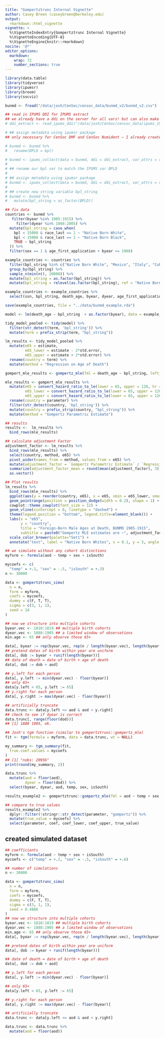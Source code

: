 ```yaml
---
title: "Gompertztrunc Internal Vignette"
author: Casey Breen (caseybreen@berkeley.edu)
output: 
  rmarkdown::html_vignette
vignette: >
  %\VignetteIndexEntry{Gompertztrunc Internal Vignette}
  %\VignetteEncoding{UTF-8}
  %\VignetteEngine{knitr::rmarkdown}
nocite: '@*'
editor_options: 
  markdown: 
    wrap: 72
    number_sections: true
---
```


```r
library(data.table)
library(tidyverse)
library(ipumsr)
library(broom)
library(socviz)
```


```r
bunmd <- fread("/data/josh/CenSoc/censoc_data/bunmd_v2/bunmd_v2.csv")

## read in IPUMS DDI for IPUMS extract
## we already have a ddi on the server for all vars! but can also make a new extract from IPUMS with BPLD var  
# ddi_extract <- read_ipums_ddi("/data/josh/CenSoc/censoc_data/ipums_1940_extract/fullcount.ddi.xml")

# ## assign metadata using ipumsr package
## only necessary for CenSoc DMF and CenSoc Numident — I already created BUNMD variables 

# bunmd <- bunmd %>% 
#   rename(BPLD = bpl)

# bunmd <- ipums_collect(data = bunmd, ddi = ddi_extract, var_attrs = c("val_labels", "var_label", "var_desc"))
# 
# ## rename our bpl var to match the IPUMS var BPLD
# 
# ## assign metadata using ipumsr package
# bunmd <- ipums_collect(data = bunmd, ddi = ddi_extract, var_attrs = c("val_labels", "var_label", "var_desc"))
# 
# ## create new string variable bpl_string 
# bunmd <- bunmd %>% 
#   mutate(bpl_string = as_factor(BPLD))
```


```r
## fix data 
countries <- bunmd %>% 
   filter(byear %in% 1905:1915) %>% 
     filter(dyear %in% 1988:2005) %>% 
  mutate(bpl_string = case_when(
    bpl < 15000 & race_last == 1 ~ "Native Born White",
    bpl < 15000 & race_last == 2 ~ "Native Born Black",
    TRUE ~ bpl_string 
  )) %>% 
  filter(sex == 1 & age_first_application + byear <= 1988) 

example_countries <- countries %>% 
  filter(bpl_string %in% c("Native Born White", "Mexico", "Italy", "Cuba", "Poland", "England")) %>% 
  group_by(bpl_string) %>%
  sample_n(min(n(), 20000)) %>% 
  mutate(bpl_string = as.factor(bpl_string)) %>% 
  mutate(bpl_string = relevel(as.factor(bpl_string), ref = "Native Born White")) ## set reference group

example_countries <- example_countries %>% 
  select(ssn, bpl_string, death_age, byear, dyear, age_first_application)

save(example_countries, file = "../data/bunmd_example.rda")
```

```r
model <- lm(death_age ~ bpl_string  + as.factor(byear), data = example_countries)

tidy_model_pooled <- tidy(model) %>% 
  filter(str_detect(term, 'bpl_string')) %>% 
  mutate(term = prefix_strip(term, "bpl_string"))

lm_results <- tidy_model_pooled %>% 
  mutate(e65 = estimate,
         e65_lower = estimate - 2*std.error, 
         e65_upper = estimate + 2*std.error) %>% 
  rename(country = term) %>% 
  mutate(method = "Regression on Age of Death")
```

```r
gompert_mle_results <- gompertz_mle(fml = death_age ~ bpl_string, left_trunc = 1988, right_trunc = 2005, data = example_countries)

mle_results <- gompert_mle_results %>% 
  mutate(e65 = convert_hazard_ratio_to_le(lower = 65, upper = 120, hr = hr, M = 81.9789980	, beta = 0.0978005),
         e65_lower = convert_hazard_ratio_to_le(lower = 65, upper = 120, hr = hr_lower, M = 81.9789980		, beta = 0.0978005),
         e65_upper = convert_hazard_ratio_to_le(lower = 65, upper = 120, hr = hr_upper, M = 81.9789980		, beta = 0.0978005)) %>% 
  rename(country = parameter) %>% 
  filter(str_detect(country, 'bpl_string')) %>% 
  mutate(country = prefix_strip(country, "bpl_string")) %>% 
  mutate(method = "Gompertz Parametric Estimate")
```


```r
## results
results <-  lm_results %>%
  bind_rows(mle_results)

## calculate adjustment Factor
adjustment_factor <- lm_results %>%
  bind_rows(mle_results) %>% 
  select(country, method, e65) %>% 
  pivot_wider(names_from = method, values_from = e65) %>% 
  mutate(adjustment_factor = `Gompertz Parametric Estimate` / `Regression on Age of Death` ) %>% 
  summarize(adjustment_factor_mean = round(mean(adjustment_factor), 3)) %>% 
  as.vector()

## Plot results
lm_results %>% 
  bind_rows(mle_results) %>% 
  ggplot(aes(y = reorder(country, e65), x = e65, xmin = e65_lower, xmax = e65_upper, color = method)) + 
  geom_pointrange(position = position_dodge(width = 0.2), shape = 1) + 
  cowplot::theme_cowplot(font_size = 12) + 
  geom_vline(xintercept = 0, linetype = "dashed") +
  theme(legend.position = "bottom", legend.title=element_blank()) + 
  labs(x = "e65",
       y = "country",
       title = "Foreign-Born Male Ages at Death, BUNMD 1905-1915",
       subtitle = paste0("Gompertz MLE estimates are ~", adjustment_factor, " times larger than regression on age of death")) + 
  scale_color_brewer(palette="Set1") + 
  annotate("text", label = "Native Born Whites", x = 0.1, y = 3, angle = 90, size = 3, color = "black")
```


```r
## we simulate without any cohort distinctions
myform <- formula(aod ~ temp + sex + isSouth)

mycoefs <- c(
  "temp" = +.1, "sex" = -.5, "isSouth" = +.3)
n <- 30000

data <- gompertztrunc_simu(
  n = n,
  form = myform,
  coefs = mycoefs,
  dummy = c(F, T, T),
  sigma = c(3, 1, 1),
  seed = 14
)

## now we structure into multiple cohorts
byear.vec <- 1810:1819 ## multiple birth cohorts
dyear.vec <- 1888:1905 ## a limited window of observations
min.age <- 65 ## only observe those 65+

data[, byear := rep(byear.vec, rep(n / length(byear.vec), length(byear.vec)))]
## pretend dates of birth within year are uniform
data[, dob := byear + runif(length(byear))]
## date of death = date of birth + age of death
data[, dod := dob + aod]

## y.left for each person
data[, y.left := min(dyear.vec) - floor(byear)]
## only 65+
data[y.left < 65, y.left := 65]
## y.right for each person
data[, y.right := max(dyear.vec) - floor(byear)]

## artificially truncate
data.trunc <- data[y.left <= aod & aod < y.right]
## check to see if dyear is correct
data.trunc[, range(floor(dod))]
## [1] 1888 1905, ok.

## Josh's tgm function (similar to gompertztrunc::gompertz_mle)
fit <- tgm(formula = myform, data = data.trunc, wt = NULL)

my_summary <- tgm_summary(fit,
  true.coef.values = mycoefs
)
## [1] "nobs: 20956"
print(round(my_summary, 2))
```

```r
data.trunc %>% 
  mutate(aod = floor(aod),
         dyear = floor(dod)) %>% 
  select(byear, dyear, aod, temp, sex, isSouth)

results_example2 <- gompertztrunc::gompertz_mle(fml = aod ~ temp + sex + isSouth, data = data.trunc, left_trunc = 1888, right_trunc = 1905)

## compare to true values 
results_example2 %>%
  dplyr::filter(!stringr::str_detect(parameter, "gompertz")) %>%
  mutate(true_value = mycoefs) %>%
  select(parameter, coef, coef_lower, coef_upper, true_value)
```
## created simulated dataset 
```r
## coefficients 
myform <- formula(aod ~ temp + sex + isSouth)
mycoefs <- c("temp" = +.2, "sex" = -.5, "isSouth" = +.6)

## number of simulations 
n <- 30000

data <- gompertztrunc_simu(
  n = n,
  form = myform,
  coefs = mycoefs,
  dummy = c(F, T, T),
  sigma = c(3, 1, 1),
  seed = 0.4886
)
## now we structure into multiple cohorts
byear.vec <- 1810:1819 ## multiple birth cohorts
dyear.vec <- 1888:1905 ## a limited window of observations
min.age <- 65 ## only observe those 65+
data[, byear := rep(byear.vec, rep(n / length(byear.vec), length(byear.vec)))]

## pretend dates of birth within year are uniform
data[, dob := byear + runif(length(byear))]

## date of death = date of birth + age of death
data[, dod := dob + aod]

## y.left for each person
data[, y.left := min(dyear.vec) - floor(byear)]

## only 65+
data[y.left < 65, y.left := 65]

## y.right for each person
data[, y.right := max(dyear.vec) - floor(byear)]

## artificially truncate
data.trunc <- data[y.left <= aod & aod < y.right]

data.trunc <- data.trunc %>% 
  mutate(aod = floor(aod))
```



